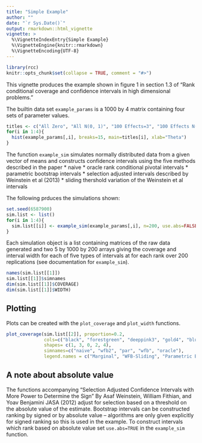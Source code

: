 ```yaml
---
title: "Simple Example"
author: ""
date: "`r Sys.Date()`"
output: rmarkdown::html_vignette
vignette: >
  %\VignetteIndexEntry{Simple Example}
  %\VignetteEngine{knitr::rmarkdown}
  %\VignetteEncoding{UTF-8}
---
```


```r
library(rcc)
knitr::opts_chunk$set(collapse = TRUE, comment = "#>")
```

This vignette produces the example shown in figure 1 in section 1.3 of "Rank conditional coverage and confidence intervals in high dimensional problems."

The builtin data set `example_params` is a 1000 by 4 matrix containing four sets of parameter values. 
```r
titles <- c("All Zero", "All N(0, 1)", "100 Effects=3", "100 Effects N(0, 1)")
for(i in 1:4){
  hist(example_params[,i], breaks=15, main=titles[i], xlab="Theta")
}
```
The function `example_sim` simulates normally distributed data from a given vector of means and constructs confidence intervals using the five methods described in the paper 
  * naive
  * oracle rank conditional pivotal intervals
  * parametric bootstrap intervals
  * selection adjusted intervals described by Weinstein et al (2013)
  * sliding thershold variation of the Weinstein et al intervals

The following prduces the simulations shown:

```r
set.seed(6587900)
sim.list <- list()
for(i in 1:4){
  sim.list[[i]] <- example_sim(example_params[,i], n=200, use.abs=FALSE)
}
```
Each simulation object is a list containing matrices of the raw data generated and two 5 by 1000 by 200 arrays giving the coverage and interval width for each of five types of intervals at for each rank over 200 replications (see documentation for `example_sim`). 
```r
names(sim.list[[1]])
sim.list[[1]]$simnames
dim(sim.list[[1]]$COVERAGE)
dim(sim.list[[1]]$WIDTH)
```

## Plotting
Plots can be created with the `plot_coverage` and `plot_width` functions.

```r
plot_coverage(sim.list[[2]], proportion=0.2,
              cols=c("black", "forestgreen", "deeppink3", "gold4", "blue"),
              shapes= c(1, 3, 0, 2, 4),
              simnames=c("naive", "wfb2", "par", "wfb", "oracle"),
              legend.names = c("Marginal", "WFB-Sliding", "Parametric Bootstrap", "WFB", "Oracle"), legend.position = "right")
```

## A note about absolute value
The functions accompanying  "Selection Adjusted Confidence Intervals with More Power to Determine the Sign" By Asaf Weinstein, William Fithian, and Yoav Benjamini JASA (2012) adjust for selection based on a threshold on the absolute value of the estimate. Bootstrap intervals can be constructed ranking by signed or by absolute value -- algorithms are only given explicitly for signed ranking so this is used in the example. To construct intervals which rank based on absolute value set `use.abs=TRUE` in the `example_sim` function.
